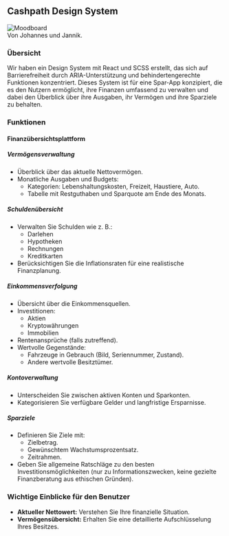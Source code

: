 ## Cashpath Design System

<div style={{ display: 'flex', justifyContent: 'start', alignItems: 'start' }}>
  <img src="/src/icons/cashpath.jpg" alt="Moodboard" style={{ borderRadius: '1rem', height: '15rem' }}/>
</div>
Von Johannes und Jannik.

### Übersicht
Wir haben ein Design System mit React und SCSS erstellt, das sich auf Barrierefreiheit durch ARIA-Unterstützung und behindertengerechte Funktionen konzentriert. Dieses System ist für eine Spar-App konzipiert, die es den Nutzern ermöglicht, ihre Finanzen umfassend zu verwalten und dabei den Überblick über ihre Ausgaben, ihr Vermögen und ihre Sparziele zu behalten.

### Funktionen

#### Finanzübersichtsplattform

##### Vermögensverwaltung
- Überblick über das aktuelle Nettovermögen.
- Monatliche Ausgaben und Budgets:
  - Kategorien: Lebenshaltungskosten, Freizeit, Haustiere, Auto.
  - Tabelle mit Restguthaben und Sparquote am Ende des Monats.

##### Schuldenübersicht
- Verwalten Sie Schulden wie z. B.:
  - Darlehen
  - Hypotheken
  - Rechnungen
  - Kreditkarten
- Berücksichtigen Sie die Inflationsraten für eine realistische Finanzplanung.

##### Einkommensverfolgung
- Übersicht über die Einkommensquellen.
- Investitionen:
  - Aktien
  - Kryptowährungen
  - Immobilien
- Rentenansprüche (falls zutreffend).
- Wertvolle Gegenstände:
  - Fahrzeuge in Gebrauch (Bild, Seriennummer, Zustand).
  - Andere wertvolle Besitztümer.

##### Kontoverwaltung
- Unterscheiden Sie zwischen aktiven Konten und Sparkonten.
- Kategorisieren Sie verfügbare Gelder und langfristige Ersparnisse.

##### Sparziele
- Definieren Sie Ziele mit:
  - Zielbetrag.
  - Gewünschtem Wachstumsprozentsatz.
  - Zeitrahmen.
- Geben Sie allgemeine Ratschläge zu den besten Investitionsmöglichkeiten (nur zu Informationszwecken, keine gezielte Finanzberatung aus ethischen Gründen).

### Wichtige Einblicke für den Benutzer
- **Aktueller Nettowert:** Verstehen Sie Ihre finanzielle Situation.
- **Vermögensübersicht:** Erhalten Sie eine detaillierte Aufschlüsselung Ihres Besitzes.


